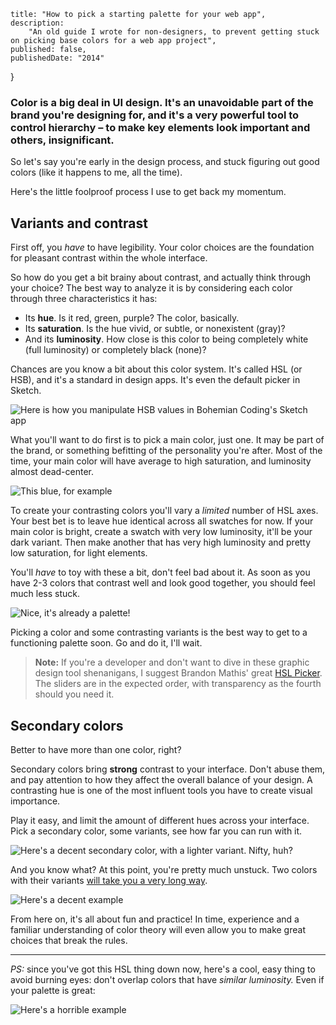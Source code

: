 
	title: "How to pick a starting palette for your web app",
	description:
		"An old guide I wrote for non-designers, to prevent getting stuck on picking base colors for a web app project",
	published: false,
	publishedDate: "2014"
}


### Color is a big deal in UI design. It's an unavoidable part of the brand you're designing for, and it's a very powerful tool to control hierarchy – to make key elements look important and others, insignificant.

So let's say you're early in the design process, and stuck figuring out good colors (like it happens to me, all the time).

Here's the little foolproof process I use to get back my momentum.

## Variants and contrast

First off, you _have_ to have legibility. Your color choices are the foundation for pleasant contrast within the whole interface.

So how do you get a bit brainy about contrast, and actually think through your choice? The best way to analyze it is by considering each color through three characteristics it has:

- Its **hue**. Is it red, green, purple? The color, basically.
- Its **saturation**. Is the hue vivid, or subtle, or nonexistent (gray)?
- And its **luminosity**. How close is this color to being completely white (full luminosity) or completely black (none)?

Chances are you know a bit about this color system. It's called HSL (or HSB), and it's a standard in design apps. It's even the default picker in Sketch.

![Here is how you manipulate HSB values in Bohemian Coding's Sketch app](/journal/web-app-palette/Picker.png)

What you'll want to do first is to pick a main color, just one. It may be part of the brand, or something befitting of the personality you're after. Most of the time, your main color will have average to high saturation, and luminosity almost dead-center.

![This blue, for example](/journal/web-app-palette/Palette-1.png)

To create your contrasting colors you'll vary a _limited_ number of HSL axes. Your best bet is to leave hue identical across all swatches for now. If your main color is bright, create a swatch with very low luminosity, it'll be your dark variant. Then make another that has very high luminosity and pretty low saturation, for light elements.

You'll _have_ to toy with these a bit, don't feel bad about it. As soon as you have 2-3 colors that contrast well and look good together, you should feel much less stuck.

![Nice, it's already a palette!](/journal/web-app-palette/Palette-2.png)

Picking a color and some contrasting variants is the best way to get to a functioning palette soon. Go and do it, I'll wait.

> **Note:** If you're a developer and don't want to dive in these graphic design tool shenanigans, I suggest Brandon Mathis' great [HSL Picker](http://hslpicker.com/). The sliders are in the expected order, with transparency as the fourth should you need it.

## Secondary colors

Better to have more than one color, right?

Secondary colors bring **strong** contrast to your interface. Don't abuse them, and pay attention to how they affect the overall balance of your design. A contrasting hue is one of the most influent tools you have to create visual importance.

Play it easy, and limit the amount of different hues across your interface. Pick a secondary color, some variants, see how far you can run with it.

![Here's a decent secondary color, with a lighter variant. Nifty, huh?](/journal/web-app-palette/Palette-3.png)

And you know what? At this point, you're pretty much unstuck. Two colors with their variants [will take you a very long way](https://dribbble.com/shots/1348013-Dashboard-Redesign).

![Here's a decent example](/journal/web-app-palette/Palette-4-1.png)

From here on, it's all about fun and practice! In time, experience and a familiar understanding of color theory will even allow you to make great choices that break the rules.

---

_PS:_ since you've got this HSL thing down now, here's a cool, easy thing to avoid burning eyes: don't overlap colors that have _similar luminosity._ Even if your palette is great:

![Here's a horrible example](/journal/web-app-palette/Palette-5.png)
